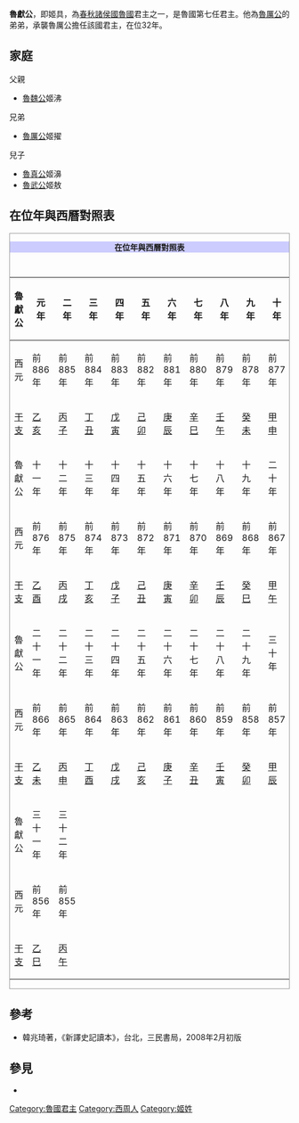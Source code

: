 {{Emperorcn box
|圖像=
|名稱=魯獻公
|姓名=姬具
|謚號=獻公
|陵墓=不詳
|政權=[[魯國|魯國]]
|出生日期=？
|逝世日期=前855年
|在位=前886年 - 前855年
|父=[[魯魏公|魯魏公]]
|母=不明
|年號=無
}}

'''魯獻公'''，即姬具，為[[春秋时期|春秋]][[諸侯國|諸侯國]][[魯國|魯國]]君主之一，是魯國第七任君主。他為[[魯厲公|魯厲公]]的弟弟，承襲魯厲公擔任該國君主，在位32年。

==家庭==
父親
*[[魯魏公|魯魏公]]姬沸

兄弟
*[[魯厲公|魯厲公]]姬擢

兒子
*[[魯真公|魯真公]]姬濞
*[[魯武公|魯武公]]姬敖

== 在位年與西曆對照表 ==
<div class="NavFrame" style="clear: both; border: 1px solid #999; margin: 0.5em auto;">
<div class="NavHead" style="background-color: #CCCCFF; font-size: 100%; border-left: 3em soli; text-align: center; font-weight: bold;">在位年與西曆對照表
</div>
<div class="NavContent" style="padding: 1em 0 0 0; font-size: 100%; text-align: center;">
{| class="wikitable" style="text-align:center;"
|-
!魯獻公||元年||二年||三年||四年||五年||六年||七年||八年||九年||十年
|-
!西元
|前886年||前885年||前884年||前883年||前882年||前881年||前880年||前879年||前878年||前877年
|-
![[干支|干支]]
|[[乙亥|乙亥]]||[[丙子|丙子]]||[[丁丑|丁丑]]||[[戊寅|戊寅]]||[[己卯|己卯]]||[[庚辰|庚辰]]||[[辛巳|辛巳]]||[[壬午|壬午]]||[[癸未|癸未]]||[[甲申|甲申]]
|-
!魯獻公||十一年||十二年||十三年||十四年||十五年||十六年||十七年||十八年||十九年||二十年
|-
!西元
|前876年||前875年||前874年||前873年||前872年||前871年||前870年||前869年||前868年||前867年
|-
![[干支|干支]]
|[[乙酉|乙酉]]||[[丙戌|丙戌]]||[[丁亥|丁亥]]||[[戊子|戊子]]||[[己丑|己丑]]||[[庚寅|庚寅]]||[[辛卯|辛卯]]||[[壬辰|壬辰]]||[[癸巳|癸巳]]||[[甲午|甲午]]
|-
!魯獻公||二十一年||二十二年||二十三年||二十四年||二十五年||二十六年||二十七年||二十八年||二十九年||三十年
|-
!西元
|前866年||前865年||前864年||前863年||前862年||前861年||前860年||前859年||前858年||前857年
|-
![[干支|干支]]
|[[乙未|乙未]]||[[丙申|丙申]]||[[丁酉|丁酉]]||[[戊戌|戊戌]]||[[己亥|己亥]]||[[庚子|庚子]]||[[辛丑|辛丑]]||[[壬寅|壬寅]]||[[癸卯|癸卯]]||[[甲辰|甲辰]]
|-
!魯獻公||三十一年||三十二年
|colspan="8" rowspan="3"|
|-
!西元
|前856年||前855年
|-
![[干支|干支]]
|[[乙巳|乙巳]]||[[丙午|丙午]]
|}

</div></div>

==參考==
*韓兆琦著，《新譯史記讀本》，台北，三民書局，2008年2月初版
==參見==

*{{wikisource history link|史記|033|魯考公、魯煬公、魯幽公、魯魏公、魯厲公、魯獻公、魯真公}}
{{start box}}
{{s-before|兄[[魯厲公|魯厲公]]}}
{{s-title|[[西周|西周]][[魯國|魯國]]第七代君主|前886年－前855年}}
{{s-after|子[[魯真公|魯真公]]}}
{{end box}}
{{鲁国君主}}
[[Category:魯國君主|Category:魯國君主]]
[[Category:西周人|Category:西周人]]
[[Category:姬姓|Category:姬姓]]